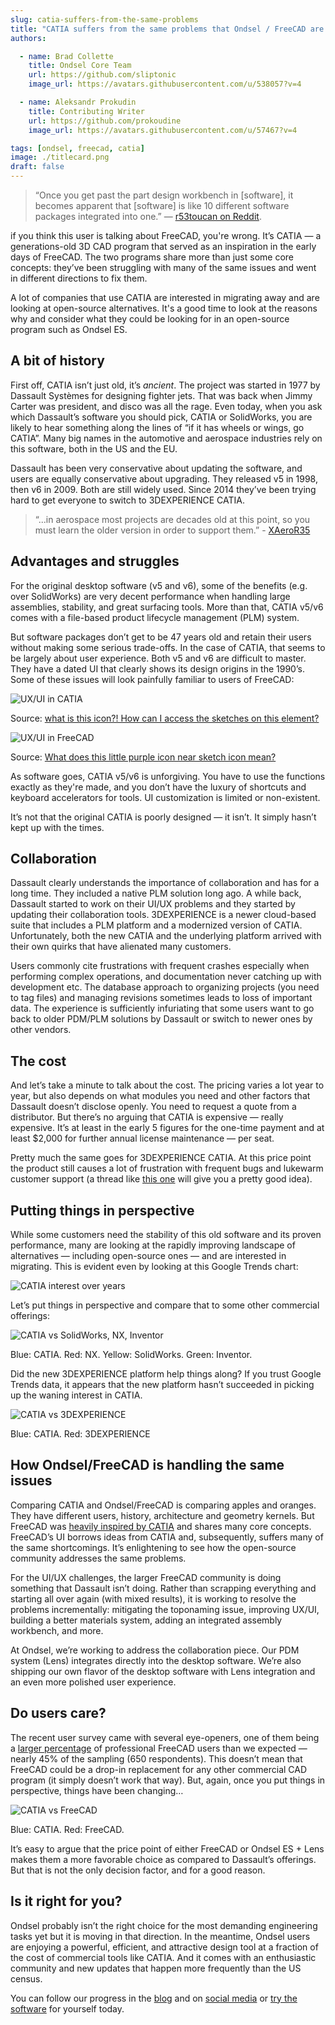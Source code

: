 ```yaml
---
slug: catia-suffers-from-the-same-problems
title: "CATIA suffers from the same problems that Ondsel / FreeCAD are solving. And it's expensive"
authors:

  - name: Brad Collette
    title: Ondsel Core Team
    url: https://github.com/sliptonic
    image_url: https://avatars.githubusercontent.com/u/538057?v=4

  - name: Aleksandr Prokudin
    title: Contributing Writer
    url: https://github.com/prokoudine
    image_url: https://avatars.githubusercontent.com/u/57467?v=4

tags: [ondsel, freecad, catia]
image: ./titlecard.png
draft: false
---
```


> “Once you get past the part design workbench in [software], it becomes apparent that [software] is like 10 different software packages integrated into one.” — [r53toucan on Reddit](https://www.reddit.com/r/engineering/comments/djj2q9/comment/f45ikk9/).

if you think this user is talking about FreeCAD, you're wrong. It’s CATIA — a generations-old 3D CAD program that served as an inspiration in the early days of FreeCAD. The two programs share more than just some core concepts: they’ve been struggling with many of the same issues and went in different directions to fix them.

A lot of companies that use CATIA are interested in migrating away and are looking at open-source alternatives. It's a good time to look at the reasons why and consider what they could be looking for in an open-source program such as Ondsel ES.

<!-- truncate -->

## A bit of history

First off, CATIA isn’t just old, it’s _ancient_. The project was started in 1977 by Dassault Systèmes for designing fighter jets. That was back when Jimmy Carter was president, and disco was all the rage. Even today, when you ask which Dassault’s software you should pick, CATIA or SolidWorks, you are likely to hear something along the lines of “if it has wheels or wings, go CATIA”. Many big names in the automotive and aerospace industries rely on this software, both in the US and the EU.

Dassault has been very conservative about updating the software, and users are equally conservative about upgrading. They released v5 in 1998, then v6 in 2009. Both are still widely used.  Since 2014 they’ve been trying hard to get everyone to switch to 3DEXPERIENCE CATIA.

> “...in aerospace most projects are decades old at this point, so you must learn the older version in order to support them.” - [XAeroR35](https://www.reddit.com/r/engineering/comments/51rnly/comment/d7ebs0k/)

## Advantages and struggles

For the original desktop software (v5 and v6), some of the benefits (e.g. over SolidWorks) are very decent performance when handling large assemblies, stability, and great surfacing tools. More than that, CATIA v5/v6 comes with a file-based product lifecycle management (PLM) system.

But software packages don’t get to be 47 years old and retain their users without making some serious trade-offs. In the case of CATIA, that seems to be largely about user experience. Both v5 and v6 are difficult to master. They have a dated UI that clearly shows its design origins in the 1990’s. Some of these issues will look painfully familiar to users of FreeCAD:

![UX/UI in CATIA](ux-ui-catia.webp)

Source: [what is this icon?! How can I access the sketches on this element?](https://www.reddit.com/r/CATIA/comments/1bd27vs/what_is_this_icon_how_can_i_access_the_sketches/)

![UX/UI in FreeCAD](ux-ui-freecad.webp)

Source: [What does this little purple icon near sketch icon mean?](https://forum.freecad.org/viewtopic.php?t=77373)

As software goes, CATIA v5/v6 is unforgiving. You have to use the functions exactly as they're made, and you don’t have the luxury of shortcuts and keyboard accelerators for tools. UI customization is limited or non-existent.

It’s not that the original CATIA is poorly designed — it isn’t. It simply hasn’t kept up with the times.

## Collaboration

Dassault clearly understands the importance of collaboration and has for a long time.  They included a native PLM solution long ago. A while back, Dassault started to work on their UI/UX problems and they started by updating their collaboration tools. 3DEXPERIENCE is a newer cloud-based suite that includes a PLM platform and a modernized version of CATIA.  Unfortunately, both the new CATIA and the underlying platform arrived with their own quirks that have alienated many customers.

Users commonly cite frustrations with frequent crashes especially when performing complex operations, and documentation never catching up with development etc. The database approach to organizing projects (you need to tag files) and managing revisions sometimes leads to loss of important data. The experience is sufficiently infuriating that some users want to go back to older PDM/PLM solutions by Dassault or switch to newer ones by other vendors.

## The cost

And let’s take a minute to talk about the cost. The pricing varies a lot year to year, but also depends on what modules you need and other factors that Dassault doesn’t disclose openly. You need to request a quote from a distributor. But there’s no arguing that CATIA is expensive — really expensive. It’s at least in the early 5 figures for the one-time payment and at least $2,000 for further annual license maintenance — per seat.

Pretty much the same goes for 3DEXPERIENCE CATIA. At this price point the product still causes a lot of frustration with frequent bugs and lukewarm customer support (a thread like [this one](https://www.reddit.com/r/SolidWorks/comments/1al1jtr/3dexperience_really_that_bad/) will give you a pretty good idea).

## Putting things in perspective

While some customers need the stability of this old software and its proven performance, many are looking at the rapidly improving landscape of alternatives — including open-source ones — and are interested in migrating. This is evident even by looking at this Google Trends chart:

![CATIA interest over years](catia-through-the-years.webp)

Let’s put things in perspective and compare that to some other commercial offerings:

![CATIA vs SolidWorks, NX, Inventor](catia-vs-nx-sw-inv.webp)

Blue: CATIA. Red: NX. Yellow: SolidWorks. Green: Inventor. 

Did the new 3DEXPERIENCE platform help things along? If you trust Google Trends data, it appears that the new platform hasn’t succeeded in picking up the waning interest in CATIA.

![CATIA vs 3DEXPERIENCE](catia-vs-3dx.webp)

Blue: CATIA. Red: 3DEXPERIENCE

## How Ondsel/FreeCAD is handling the same issues

Comparing CATIA and Ondsel/FreeCAD is comparing apples and oranges. They have different users, history, architecture and geometry kernels. But FreeCAD was [heavily inspired by CATIA](https://wiki.freecad.org/History) and shares many core concepts. FreeCAD’s UI borrows ideas from CATIA and, subsequently, suffers many of the same shortcomings. It’s enlightening to see how the open-source community addresses the same problems.

For the UI/UX challenges, the larger FreeCAD community is doing something that Dassault isn’t doing. Rather than scrapping everything and starting all over again (with mixed results), it is working to resolve the problems incrementally: mitigating the toponaming issue, improving UX/UI, building a better materials system, adding an integrated assembly workbench, and more. 

At Ondsel, we’re working to address the collaboration piece. Our PDM system (Lens) integrates directly into the desktop software. We’re also shipping our own flavor of the desktop software with Lens integration and an even more polished user experience.

## Do users care?

The recent user survey came with several eye-openers, one of them being a [larger percentage](https://ondsel.com/blog/freecad-user-survey-results-part-1/) of professional FreeCAD users than we expected — nearly 45% of the sampling (650 respondents). This doesn’t mean that FreeCAD could be a drop-in replacement for any other commercial CAD program (it simply doesn’t work that way). But, again, once you put things in perspective, things have been changing…

![CATIA vs FreeCAD](catia-vs-freecad.webp)

Blue: CATIA. Red: FreeCAD.

It’s easy to argue that the price point of either FreeCAD or Ondsel ES + Lens makes them a more favorable choice as compared to Dassault’s offerings. But that is not the only decision factor, and for a good reason.

## Is it right for you?

Ondsel probably isn’t the right choice for the most demanding engineering tasks yet but it is moving in that direction.  In the meantime, Ondsel users are enjoying a powerful, efficient, and attractive design tool at a fraction of the cost of commercial tools like CATIA.  And it comes with an enthusiastic community and new updates that happen more frequently than the US census.

You can follow our progress in the [blog](https://ondsel.com/blog) and on [social media](https://ondsel.com/contact/) or [try the software](https://lens.ondsel.com/download-and-explore) for yourself today.
